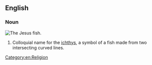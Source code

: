 ==English==
===Noun===
{{wikipedia}}
[[Image:Ichthus.svg|thumb|The Jesus fish.]]
{{en-noun|sg=[[Jesus]] [[fish]]|Jesus fish|pl2=Jesus fishes}}
# Colloquial name for the [[ichthys]], a symbol of a fish made from two intersecting curved lines.

[[Category:en:Religion]]